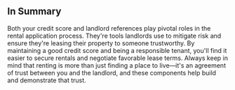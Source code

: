 ## In Summary

Both your credit score and landlord references play pivotal roles in the rental application process. They're tools landlords use to mitigate risk and ensure they're leasing their property to someone trustworthy. By maintaining a good credit score and being a responsible tenant, you'll find it easier to secure rentals and negotiate favorable lease terms. Always keep in mind that renting is more than just finding a place to live—it's an agreement of trust between you and the landlord, and these components help build and demonstrate that trust.
